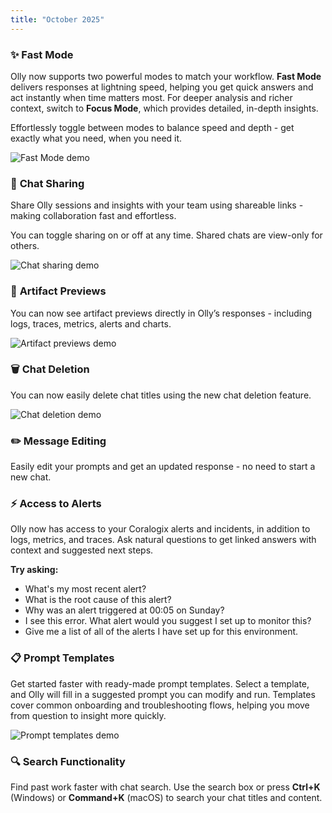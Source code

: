 ```yaml
---
title: "October 2025"
---
```


### ✨ **Fast Mode**

Olly now supports two powerful modes to match your workflow. **Fast Mode** delivers responses at lightning speed, helping you get quick answers and act instantly when time matters most. For deeper analysis and richer context, switch to **Focus Mode**, which provides detailed, in-depth insights.

Effortlessly toggle between modes to balance speed and depth - get exactly what you need, when you need it.

![Fast Mode demo](./images/fast_mode_new.gif)

### 🔗 **Chat Sharing**

Share Olly sessions and insights with your team using shareable links - making collaboration fast and effortless.

You can toggle sharing on or off at any time. Shared chats are view-only for others.

![Chat sharing demo](./images/share_chat.gif)

### 🧩 **Artifact Previews**

You can now see artifact previews directly in Olly’s responses - including logs, traces, metrics, alerts and charts.

![Artifact previews demo](./images/artifact_preview_new.gif)

### 🗑️ **Chat Deletion**

You can now easily delete chat titles using the new chat deletion feature.

![Chat deletion demo](./images/chat_delete.gif)

### ✏️ **Message Editing**

Easily edit your prompts and get an updated response - no need to start a new chat.

### ⚡ **Access to Alerts**

Olly now has access to your Coralogix alerts and incidents, in addition to logs, metrics, and traces. Ask natural questions to get linked answers with context and suggested next steps.

**Try asking:**

- What's my most recent alert?
- What is the root cause of this alert?
- Why was an alert triggered at 00:05 on Sunday?
- I see this error. What alert would you suggest I set up to monitor this?
- Give me a list of all of the alerts I have set up for this environment.

### 📋 **Prompt Templates**

Get started faster with ready-made prompt templates. Select a template, and Olly will fill in a suggested prompt you can modify and run. Templates cover common onboarding and troubleshooting flows, helping you move from question to insight more quickly.

![Prompt templates demo](./images/prompt_templates.gif)

### 🔍 **Search Functionality**

Find past work faster with chat search. Use the search box or press **Ctrl+K** (Windows) or **Command+K** (macOS) to search your chat titles and content.

 